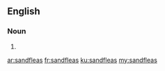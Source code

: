 ==English==

===Noun===
{{head|en|plural}}

# {{plural of|sandflea|lang=en|nocat=1}}

[[ar:sandfleas]]
[[fr:sandfleas]]
[[ku:sandfleas]]
[[my:sandfleas]]